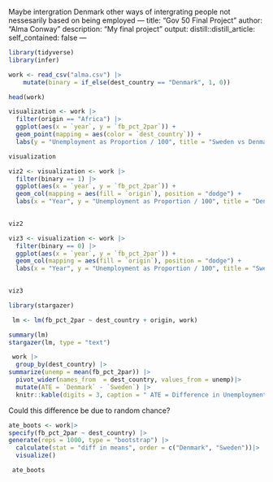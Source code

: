 
Maybe intergration 
Denmark other ways of intergrating people not nessesarily based on being employed
---
title: "Gov 50 Final Project"
author: "Alma Conway"
description: "My final project"
output:
  distill::distill_article:
    self_contained: false
---

```r
library(tidyverse)
library(infer)

work <- read_csv("alma.csv") |>
    mutate(binary = if_else(dest_country == "Denmark", 1, 0))


```
```r
head(work)
```


 
```r
visualization <- work |> 
  filter(origin == "Africa") |> 
  ggplot(aes(x = `year`, y = `fb_pct_2par`)) +
  geom_point(mapping = aes(color = `dest_country`)) +
  labs(y = "Unemployment as Proportion / 100", title = "Sweden vs Denmark Proportion of youth immigrant population who does not work or study")

visualization
```
```r
viz2 <- visualization <- work |> 
  filter(binary == 1) |>
  ggplot(aes(x = `year`, y = `fb_pct_2par`)) +
  geom_col(mapping = aes(fill = `origin`), position = "dodge") +
  labs(x = "Year", y = "Unemployment as Proportion / 100", title = "Denmark Proportion of 20-29 immigrant population by origin who does not work or study")
  

viz2
```
```r
viz3 <- visualization <- work |> 
  filter(binary == 0) |>
  ggplot(aes(x = `year`, y = `fb_pct_2par`)) +
  geom_col(mapping = aes(fill = `origin`), position = "dodge") +
  labs(x = "Year", y = "Unemployment as Proportion / 100", title = "Sweden Youth Immigrant pop by Region of Origin")
  

viz3
```


```r

library(stargazer)

 lm <- lm(fb_pct_2par ~ dest_country + origin, work)

summary(lm)
stargazer(lm, type = "text")

```

```r
 work |>
  group_by(dest_country) |>
summarize(unemp = mean(fb_pct_2par)) |> 
  pivot_wider(names_from  = dest_country, values_from = unemp)|>
  mutate(ATE = `Denmark` - `Sweden`) |>
  knitr::kable(digits = 3, caption = " ATE = Difference in Unemployment amoung 20-29 year old immigrants who are foreign born with two foreign born parents in")


```
Could this difference be due to random chance? 

```r
ate_boots <- work|>
specify(fb_pct_2par ~ dest_country) |>
generate(reps = 1000, type = "bootstrap") |>
  calculate(stat = "diff in means", order = c("Denmark", "Sweden"))|>
  visualize()

 ate_boots
```




